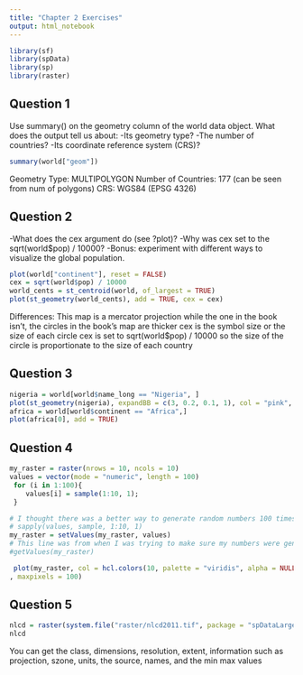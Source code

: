 ```yaml
---
title: "Chapter 2 Exercises"
output: html_notebook
---
```

```r
library(sf)
library(spData)
library(sp)
library(raster)
```
## Question 1
Use summary() on the geometry column of the world data object. What does the output tell us about:
-Its geometry type?
-The number of countries? 
-Its coordinate reference system (CRS)? 

```r
summary(world["geom"])
```
Geometry Type: MULTIPOLYGON
Number of Countries: 177 (can be seen from num of polygons)
CRS:  WGS84 (EPSG 4326)

## Question 2 
-What does the cex argument do (see ?plot)?
-Why was cex set to the sqrt(world$pop) / 10000?
-Bonus: experiment with different ways to visualize the global population.

```r
plot(world["continent"], reset = FALSE)
cex = sqrt(world$pop) / 10000
world_cents = st_centroid(world, of_largest = TRUE)
plot(st_geometry(world_cents), add = TRUE, cex = cex)
```
Differences: This map is a mercator projection while the one in the book isn't, the circles in the book's map are thicker
cex is the symbol size or the size of each circle
cex is set to sqrt(world$pop) / 10000 so the size of the circle is proportionate to the size of each country

## Question 3

```r
nigeria = world[world$name_long == "Nigeria", ]
plot(st_geometry(nigeria), expandBB = c(3, 0.2, 0.1, 1), col = "pink", lwd = 4)
africa = world[world$continent == "Africa",]
plot(africa[0], add = TRUE)


```

## Question 4
```r
my_raster = raster(nrows = 10, ncols = 10)
values = vector(mode = "numeric", length = 100)
 for (i in 1:100){
    values[i] = sample(1:10, 1);
 }

# I thought there was a better way to generate random numbers 100 times than a loop so I tried this but it didn't seem to work so I went back to the loop
# sapply(values, sample, 1:10, 1)
my_raster = setValues(my_raster, values)
# This line was from when I was trying to make sure my numbers were generating properly
#getValues(my_raster)

 plot(my_raster, col = hcl.colors(10, palette = "viridis", alpha = NULL, rev = FALSE, fixup = TRUE)
, maxpixels = 100)
```

## Question 5

```r
nlcd = raster(system.file("raster/nlcd2011.tif", package = "spDataLarge"))
nlcd
```
You can get the class, dimensions, resolution, extent, information such as projection, szone, units, the source, names, and the min max values


